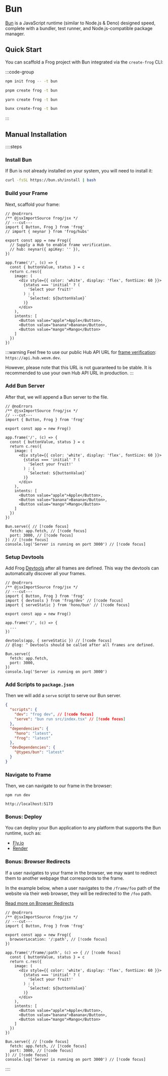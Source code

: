 # Bun

[Bun](https://bun.sh/) is a JavaScript runtime (similar to Node.js & Deno) designed speed, complete with a bundler, test runner, and Node.js-compatible package manager.

## Quick Start

You can scaffold a Frog project with Bun integrated via the `create-frog` CLI:

:::code-group

```bash [npm]
npm init frog -- -t bun
```

```bash [pnpm]
pnpm create frog -t bun
```

```bash [yarn]
yarn create frog -t bun
```

```bash [bun]
bunx create-frog -t bun
```

:::

## Manual Installation

::::steps

### Install Bun

If Bun is not already installed on your system, you will need to install it:

```bash
curl -fsSL https://bun.sh/install | bash
```

### Build your Frame

Next, scaffold your frame:

```tsx twoslash [src/index.tsx]
// @noErrors
/** @jsxImportSource frog/jsx */
// ---cut---
import { Button, Frog } from 'frog'
// import { neynar } from 'frog/hubs'

export const app = new Frog({
  // Supply a Hub to enable frame verification.
  // hub: neynar({ apiKey: '' }),
})

app.frame('/', (c) => {
  const { buttonValue, status } = c
  return c.res({
    image: (
      <div style={{ color: 'white', display: 'flex', fontSize: 60 }}>
        {status === 'initial' ? (
          'Select your fruit!'
        ) : (
          `Selected: ${buttonValue}`
        )}
      </div>
    ),
    intents: [
      <Button value="apple">Apple</Button>,
      <Button value="banana">Banana</Button>,
      <Button value="mango">Mango</Button>
    ]
  })
})
```

:::warning
Feel free to use our public Hub API URL for [frame verification](https://docs.farcaster.xyz/reference/frames/spec#securing-frames:~:text=Unsigned%20messages%20can%20be%20spoofed%20and%20should%20usually%20be%20ignored.%20It%20is%20only%20safe%20to%20use%20them%20if%20you%20are%20performing%20an%20unauthenticated%20request.): `https://api.hub.wevm.dev`.

However, please note that this URL is not guaranteed to be stable. 
It is recommended to use your own Hub API URL in production.
:::

### Add Bun Server

After that, we will append a Bun server to the file.

```tsx twoslash [src/index.tsx]
// @noErrors
/** @jsxImportSource frog/jsx */
// ---cut---
import { Button, Frog } from 'frog'

export const app = new Frog()

app.frame('/', (c) => {
  const { buttonValue, status } = c
  return c.res({
    image: (
      <div style={{ color: 'white', display: 'flex', fontSize: 60 }}>
        {status === 'initial' ? (
          'Select your fruit!'
        ) : (
          `Selected: ${buttonValue}`
        )}
      </div>
    ),
    intents: [
      <Button value="apple">Apple</Button>,
      <Button value="banana">Banana</Button>,
      <Button value="mango">Mango</Button>
    ]
  })
})

Bun.serve({ // [!code focus]
  fetch: app.fetch, // [!code focus]
  port: 3000, // [!code focus]
}) // [!code focus]
console.log('Server is running on port 3000') // [!code focus]
```

### Setup Devtools

Add Frog [Devtools](/concepts/devtools) after all frames are defined. This way the devtools can automatically discover all your frames.

```tsx twoslash [src/index.tsx]
// @noErrors
/** @jsxImportSource frog/jsx */
// ---cut---
import { Button, Frog } from 'frog'
import { devtools } from 'frog/dev' // [!code focus]
import { serveStatic } from 'hono/bun' // [!code focus]

export const app = new Frog()

app.frame('/', (c) => {
  ...
})

devtools(app, { serveStatic }) // [!code focus]
// @log: ^ Devtools should be called after all frames are defined.

Bun.serve({
  fetch: app.fetch,
  port: 3000,
})
console.log('Server is running on port 3000')
```

### Add Scripts to `package.json`

Then we will add a `serve` script to serve our Bun server.

```json
{
  "scripts": {
    "dev": "frog dev", // [!code focus]
    "serve": "bun run src/index.tsx" // [!code focus]
  },
  "dependencies": {
    "hono": "latest",
    "frog": "latest"
  },
  "devDependencies": {
    "@types/bun": "latest"
  }
}
```

### Navigate to Frame

Then, we can navigate to our frame in the browser:

`npm run dev`

`http://localhost:5173`

### Bonus: Deploy

You can deploy your Bun application to any platform that supports the Bun runtime, such as:

- [Fly.io](https://fly.io/blog/flydotio-heart-bun/)
- [Render](https://docs.render.com/deploy-bun-docker)

### Bonus: Browser Redirects

If a user navigates to your frame in the browser, we may want to redirect them 
to another webpage that corresponds to the frame.

In the example below, when a user navigates to the `/frame/foo` path of the website via their web browser, 
they will be redirected to the `/foo` path.

[Read more on Browser Redirects](/concepts/browser-redirects)

```tsx twoslash [src/index.tsx]
// @noErrors
/** @jsxImportSource frog/jsx */
// ---cut---
import { Button, Frog } from 'frog'

export const app = new Frog({
  browserLocation: '/:path', // [!code focus]
})

app.frame('/frame/:path', (c) => { // [!code focus]
  const { buttonValue, status } = c
  return c.res({
    image: (
      <div style={{ color: 'white', display: 'flex', fontSize: 60 }}>
        {status === 'initial' ? (
          'Select your fruit!'
        ) : (
          `Selected: ${buttonValue}`
        )}
      </div>
    ),
    intents: [
      <Button value="apple">Apple</Button>,
      <Button value="banana">Banana</Button>,
      <Button value="mango">Mango</Button>
    ]
  })
})

Bun.serve({ // [!code focus]
  fetch: app.fetch, // [!code focus]
  port: 3000, // [!code focus]
}) // [!code focus]
console.log('Server is running on port 3000') // [!code focus]
```

::::
